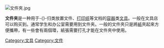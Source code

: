 [[File:文件夾.jpg|thumb]]
{{Expand|time=2014-04-29T17:55:25+00:00}}
{{Unreferenced|time=2014-04-29T17:55:25+00:00}}
{{Otheruses|目录 (文件系统)|subject=文具|other=计算机[[文件系统|文件系统]]{{里}}储存文件名称和排列地址的目录}}

'''文件夹'''是一种用于-{}-归类放置文件、[[打印纸|打印纸]]等文档的[[容器|容器]]类[[文具|文具]]。一般在文具店可以购买到。通常学生和办公室需要用到文件夹。一般的文件夾只是將[[紙|紙]]夾起來方便攜帶，有一些會有兩個環，紙張需要打孔才能在文件夾中使用。

{{用品小作品}}
{{normdaten}}
[[Category:文具|Category:文具]]
[[Category:文件|Category:文件]]